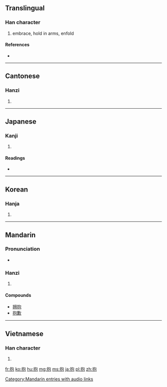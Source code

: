 {{also|抔}}
==Translingual==

===Han character===
{{Han char|rn=64|rad=手|as=05|sn=8|four=5701<sub>2</sub>|canj=手心口山 (QPRU)}}

# embrace, hold in arms, enfold

====References====
* {{Han ref|kx=0423.080|dkj=11917|dj=0771.070|hdz=31856.040|uh=62B1|ud=25265|bh=A9EA|bd=43498}}

----

==Cantonese==

===Hanzi===
{{yue-hanzi|jyut=|y=pou5, bou6}}

# {{defn|Cantonese|sort=手05}}

----

==Japanese==

===Kanji===
{{ja-kanji|grade=c|rs=手05}}

# {{defn|Japanese|sort=手05}}

====Readings====
* {{ja-readings|on=[[ほう]] (hō)|kun=[[いだく]] (idaku), [[だく]] (daku), [[かかえる]] (kakaeru)}}

----

==Korean==

===Hanja===
{{ko-hanja|hangeul=포|eumhun=|rv=po|mr=p'o|y=pho}}

# {{defn|Korean|sort=手05}}

----

==Mandarin==

===Pronunciation===
* {{audio|zh-bào.ogg|audio}}

===Hanzi===
{{cmn-hanzi|pin=[[bào]] ([[bao4]])|wg=pao<sup>4</sup>}}

# {{defn|Mandarin|sort=手05}}

====Compounds====
* [[拥抱]]
* [[抱歉]]

[[Category:Mandarin entries with audio links]]

----

==Vietnamese==

===Han character===
{{vi-hantu|[[bão]]|rs=手05}}

# {{defn|Vietnamese|sort=手05}}

[[fr:抱]]
[[ko:抱]]
[[hu:抱]]
[[mg:抱]]
[[ms:抱]]
[[ja:抱]]
[[pl:抱]]
[[zh:抱]]